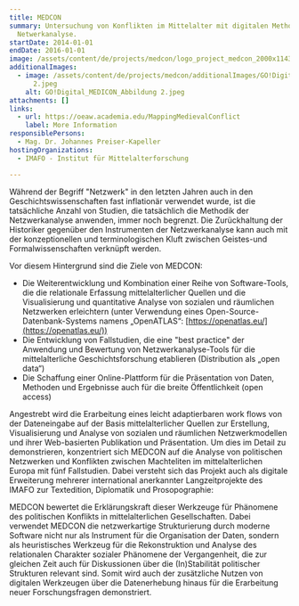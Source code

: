 ```yaml
---
title: MEDCON
summary: Untersuchung von Konflikten im Mittelalter mit digitalen Methoden der
  Netwerkanalyse.
startDate: 2014-01-01
endDate: 2016-01-01
image: /assets/content/de/projects/medcon/logo_project_medcon_2000x1143px_2.png
additionalImages:
  - image: /assets/content/de/projects/medcon/additionalImages/GO!Digital_MEDICON_Abbildung
      2.jpeg
    alt: GO!Digital_MEDICON_Abbildung 2.jpeg
attachments: []
links:
  - url: https://oeaw.academia.edu/MappingMedievalConflict
    label: More Information
responsiblePersons:
  - Mag. Dr. Johannes Preiser-Kapeller
hostingOrganizations:
  - IMAFO - Institut für Mittelalterforschung

---
```

Während der Begriff "Netzwerk" in den letzten Jahren auch in den Geschichtswissenschaften fast inflationär verwendet wurde, ist die tatsächliche Anzahl von Studien, die tatsächlich die Methodik der Netzwerkanalyse anwenden, immer noch begrenzt. Die Zurückhaltung der Historiker gegenüber den Instrumenten der Netzwerkanalyse kann auch mit der konzeptionellen und terminologischen Kluft zwischen Geistes-und Formalwissenschaften verknüpft werden.

Vor diesem Hintergrund sind die Ziele von MEDCON:

*   Die Weiterentwicklung und Kombination einer Reihe von Software-Tools, die die relationale Erfassung mittelalterlicher Quellen und die Visualisierung und quantitative Analyse von sozialen und räumlichen Netzwerken erleichtern (unter Verwendung eines Open-Source-Datenbank-Systems namens „OpenATLAS“: [https://openatlas.eu/](https://openatlas.eu/))
*   Die Entwicklung von Fallstudien, die eine "best practice" der Anwendung und Bewertung von Netzwerkanalyse-Tools für die mittelalterliche Geschichtsforschung etablieren (Distribution als „open data“)
*   Die Schaffung einer Online-Plattform für die Präsentation von Daten, Methoden und Ergebnisse auch für die breite Öffentlichkeit (open access)

Angestrebt wird die Erarbeitung eines leicht adaptierbaren work flows von der Dateneingabe auf der Basis mittelalterlicher Quellen zur Erstellung, Visualisierung und Analyse von sozialen und räumlichen Netzwerkmodellen und ihrer Web-basierten Publikation und Präsentation. Um dies im Detail zu demonstrieren, konzentriert sich MEDCON auf die Analyse von politischen Netzwerken und Konflikten zwischen Machteliten im mittelalterlichen Europa mit fünf Fallstudien. Dabei versteht sich das Projekt auch als digitale Erweiterung mehrerer international anerkannter Langzeitprojekte des IMAFO zur Textedition, Diplomatik und Prosopographie:

MEDCON bewertet die Erklärungskraft dieser Werkzeuge für Phänomene des politischen Konflikts in mittelalterlichen Gesellschaften. Dabei verwendet MEDCON die netzwerkartige Strukturierung durch moderne Software nicht nur als Instrument für die Organisation der Daten, sondern als heuristisches Werkzeug für die Rekonstruktion und Analyse des relationalen Charakter sozialer Phänomene der Vergangenheit, die zur gleichen Zeit auch für Diskussionen über die (In)Stabilität politischer Strukturen relevant sind. Somit wird auch der zusätzliche Nutzen von digitalen Werkzeugen über die Datenerhebung hinaus für die Erarbeitung neuer Forschungsfragen demonstriert.